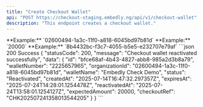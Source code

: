 ```yaml
---
title: "Create Checkout Wallet"
api: "POST https://checkout-staging.embedly.ng/api/v1/checkout-wallet"
description: "This endpoint creates a checkout wallet."
---
```


<ParamField body="organizationId" type="string" required>
	**Example:** `02600494-1a3c-11f0-a818-6045bd97b81d`
</ParamField>

<ParamField body="expectedAmount" type="number" required>
	**Example:** `20000`
</ParamField>

<ParamField body="organizationPrefixMappingId" type="string" required>
	**Example:** `8b4432bc-f3c7-4055-b5e5-e232707e79af`
</ParamField>

<ResponseExample>
```json 200 Success
{
  "statusCode": 200,
  "message": "Checkout wallet reactivated successfully",
  "data": {
      "id": "bfce68af-4b43-4827-abb8-985a2d3b8a79",
      "walletNumber": "2225657965",
      "organizationId": "02600494-1a3c-11f0-a818-6045bd97b81d",
      "walletName": "Embedly Check Demo",
      "status": "Reactivated",
      "createdAt": "2025-07-14T16:47:32.297357Z",
      "expiresAt": "2025-07-24T14:28:01.1254478Z",
      "reactivatedAt": "2025-07-24T13:58:01.1254127Z",
      "expectedAmount": 20000,
      "checkoutRef": "CHK202507241358013544205"
  }
}
```
</ResponseExample>

